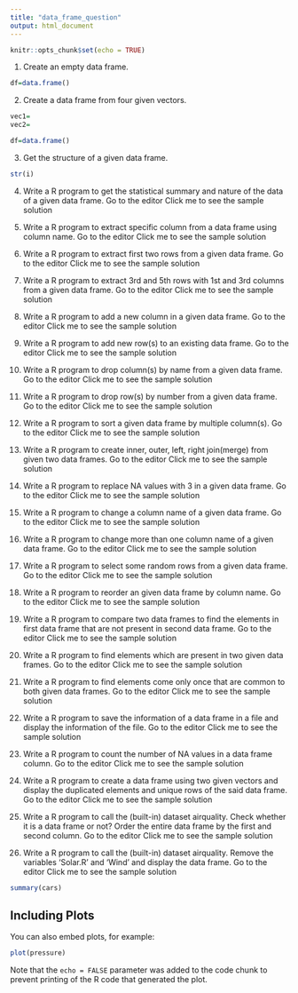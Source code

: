 ```yaml
---
title: "data_frame_question"
output: html_document
---
```


```r
knitr::opts_chunk$set(echo = TRUE)
```

1. Create an empty data frame. 

```r
df=data.frame()
```

2. Create a data frame from four given vectors. 

```r
vec1=
vec2=

df=data.frame()
```

3. Get the structure of a given data frame.
```r
str(i)
```


4. Write a R program to get the statistical summary and nature of the data of a given data frame. Go to the editor
Click me to see the sample solution

5. Write a R program to extract specific column from a data frame using column name. Go to the editor
Click me to see the sample solution

6. Write a R program to extract first two rows from a given data frame. Go to the editor
Click me to see the sample solution

7. Write a R program to extract 3rd and 5th rows with 1st and 3rd columns from a given data frame. Go to the editor
Click me to see the sample solution

8. Write a R program to add a new column in a given data frame. Go to the editor
Click me to see the sample solution

9. Write a R program to add new row(s) to an existing data frame. Go to the editor
Click me to see the sample solution

10. Write a R program to drop column(s) by name from a given data frame. Go to the editor
Click me to see the sample solution

11. Write a R program to drop row(s) by number from a given data frame. Go to the editor
Click me to see the sample solution

12. Write a R program to sort a given data frame by multiple column(s). Go to the editor
Click me to see the sample solution

13. Write a R program to create inner, outer, left, right join(merge) from given two data frames. Go to the editor
Click me to see the sample solution

14. Write a R program to replace NA values with 3 in a given data frame. Go to the editor
Click me to see the sample solution

15. Write a R program to change a column name of a given data frame. Go to the editor
Click me to see the sample solution

16. Write a R program to change more than one column name of a given data frame. Go to the editor
Click me to see the sample solution

17. Write a R program to select some random rows from a given data frame. Go to the editor
Click me to see the sample solution

18. Write a R program to reorder an given data frame by column name. Go to the editor
Click me to see the sample solution

19. Write a R program to compare two data frames to find the elements in first data frame that are not present in second data frame. Go to the editor
Click me to see the sample solution

20. Write a R program to find elements which are present in two given data frames. Go to the editor
Click me to see the sample solution

21. Write a R program to find elements come only once that are common to both given data frames. Go to the editor
Click me to see the sample solution

22. Write a R program to save the information of a data frame in a file and display the information of the file. Go to the editor
Click me to see the sample solution

23. Write a R program to count the number of NA values in a data frame column. Go to the editor
Click me to see the sample solution

24. Write a R program to create a data frame using two given vectors and display the duplicated elements and unique rows of the said data frame. Go to the editor
Click me to see the sample solution

25. Write a R program to call the (built-in) dataset airquality. Check whether it is a data frame or not? Order the entire data frame by the first and second column. Go to the editor
Click me to see the sample solution

26. Write a R program to call the (built-in) dataset airquality. Remove the variables 'Solar.R' and 'Wind' and display the data frame. Go to the editor
Click me to see the sample solution

```r
summary(cars)
```

## Including Plots

You can also embed plots, for example:

```r
plot(pressure)
```

Note that the `echo = FALSE` parameter was added to the code chunk to prevent printing of the R code that generated the plot.
